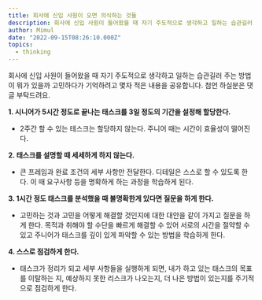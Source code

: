 ```yaml
---
title: 회사에 신입 사원이 오면 의식하는 것들
description: 회사에 신입 사원이 들어왔을 때 자기 주도적으로 생각하고 일하는 습관길러 주는 방법이 뭐가 있을까 고민하다가 기억하려고 몇자 적은 내용을 공유.
author: Mimul
date: "2022-09-15T08:26:10.000Z"
topics:
  - thinking
---
```

회사에 신입 사원이 들어왔을 때 자기 주도적으로 생각하고 일하는 습관길러 주는 방법이 뭐가 있을까 고민하다가 기억하려고 몇자 적은 내용을 공유합니다. 첨언 하실분은 댓글 부탁드려요.

**1. 시니어가 5시간 정도로 끝나는 태스크를 3일 정도의 기간을 설정해 할당한다.**
- 2주간 할 수 있는 테스크는 할당하지 않는다. 주니어 때는 시간이 효율성이 떨어진다.

**2. 태스크를 설명할 때 세세하게 하지 않는다.**
- 큰 프레임과 완료 조건의 세부 사항만 전달한다. 디테일은 스스로 할 수 있도록 한다. 이 때 요구사항 등을 명확하게 하는 과정을 학습하게 된다.

**3. 1시간 정도 태스크를 분석했을 때 불명확한게 있다면 질문을 하게 한다.**
- 고민하는 것과 고민을 어떻게 해결할 것인지에 대한 대안을 같이 가지고 질문을 하게 한다. 목적과 취해야 할 수단을 빠르게 해결할 수 있어 서로의 시간을 절약할 수 있고 주니어가 태스크를 깊이 있게 파악할 수 있는 방법을 학습하게 한다.

**4. 스스로 점검하게 한다.**
- 태스크가 정리가 되고 세부 사항들을 실행하게 되면, 내가 하고 있는 태스크의 목표를 이탈하는 지, 예상하지 못한 리스크가 나오는지, 더 나은 방법이 있는지를 주기적으로 점검하게 한다.